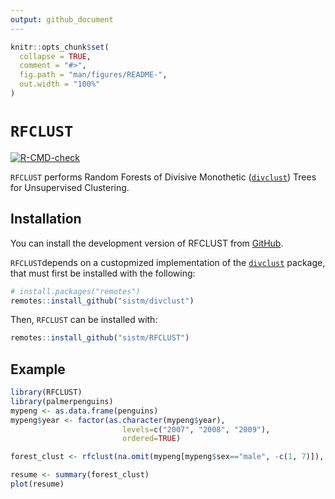 ---
output: github_document
---

<!-- README.md is generated from README.Rmd. Please edit that file -->

```{r, include = FALSE}
knitr::opts_chunk$set(
  collapse = TRUE,
  comment = "#>",
  fig.path = "man/figures/README-",
  out.width = "100%"
)
```

# `RFCLUST`

<!-- badges: start -->
[![R-CMD-check](https://github.com/sistm/RFCLUST/actions/workflows/R-CMD-check.yaml/badge.svg)](https://github.com/sistm/RFCLUST/actions/workflows/R-CMD-check.yaml)
<!-- badges: end -->

`RFCLUST` performs Random Forests of Divisive Monothetic ([`divclust`](https://github.com/chavent/divclust)) Trees for Unsupervised Clustering.

## Installation

You can install the development version of RFCLUST from [GitHub](https://github.com/). 

`RFCLUST`depends on a custopmized implementation of the [`divclust`](https://github.com/chavent/divclust) package, that must first be installed with the following:

```{r, eval=FALSE}
# install.packages("remotes")
remotes::install_github("sistm/divclust")
```

Then, `RFCLUST` can be installed with:
```{r, eval=FALSE}
remotes::install_github("sistm/RFCLUST")
```

## Example

```{r}
library(RFCLUST)
library(palmerpenguins)
mypeng <- as.data.frame(penguins)
mypeng$year <- factor(as.character(mypeng$year),
                         levels=c("2007", "2008", "2009"),
                         ordered=TRUE)

forest_clust <- rfclust(na.omit(mypeng[mypeng$sex=="male", -c(1, 7)]), ntrees = 50, ncores = 1)

resume <- summary(forest_clust)
plot(resume)
```



